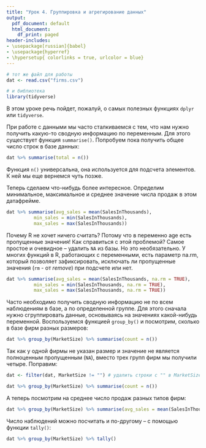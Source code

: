 ```yaml
---
title: "Урок 4. Группировка и агрегирование данных"
output:
  pdf_document: default
  html_document:
    df_print: paged
header-includes:
- \usepackage[russian]{babel}
- \usepackage{hyperref}
- \hypersetup{ colorlinks = true, urlcolor = blue}
---
```


```r
# тот же файл для работы
dat <- read.csv("firms.csv")

# и библиотека
library(tidyverse)
```

В этом уроке речь пойдет, пожалуй, о самых полезных функциях `dplyr` или `tidyverse`.

При работе с данными мы часто сталкиваемся с тем, что нам нужно получить какую-то сводную информацию по переменным. Для этого существует функция `summarise()`. Попробуем пока получить общее число строк в базе данных:

```r
dat %>% summarise(total = n())
```

Функция `n()` универсальна, она используется для подсчета элементов. К ней мы еще вернемся чуть позже.

Теперь сделаем что-нибудь более интересное. Определим минимальное, максимальное и среднее значение числа продаж в этом датафрейме.

```r
dat %>% summarise(avg_sales = mean(SalesInThousands), 
          min_sales = min(SalesInThousands), 
          max_sales = max(SalesInThousands))
```

Почему R не хочет ничего считать? Потому что в переменно age есть пропущенные значения! Как справиться с этой проблемой? Самое простое и очевидное – удалить `NA` из базы. Но это необязательно. У многих функций в R, работающих с переменными, есть параметр na.rm, который позволяет зафиксировать, исключать ли пропущенные значения (`rm` - от *remove*) при подсчете или нет.

```r
dat %>% summarise(avg_sales = mean(SalesInThousands, na.rm = TRUE), 
          min_sales = min(SalesInThousands, na.rm = TRUE), 
          max_sales = max(SalesInThousands, na.rm = TRUE))
```

Часто необходимо получить сводную информацию не по всем наблюдениям в базе, а по определенной группе. Для этого сначала нужно сгруппировать данные, основываясь на значениях какой-нибудь переменной. Воспользуемся функцией `group_by()` и посмотрим, сколько в базе фирм разных размеров:

```r
dat %>% group_by(MarketSize) %>% summarise(count = n())
```

Так как у одной фирмы не указан размер и значение не является полноценным пропущенным (`NA`), вместо трех групп фирм мы получили четыре. Поправим:

```r
dat <- filter(dat, MarketSize != "") # удалить строки с "" в MarketSize
```

```r
dat %>% group_by(MarketSize) %>% summarise(count = n())
```

А теперь посмотрим на среднее число продаж разных типов фирм:

```r
dat %>% group_by(MarketSize) %>% summarise(avg_sales = mean(SalesInThousands, na.rm = TRUE))
```

Число наблюдений можно посчитать и по-другому – с помощью функции `tally()`:

```r
dat %>% group_by(MarketSize) %>% tally()
```
